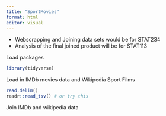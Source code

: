 ```yaml
---
title: "SportMovies"
format: html
editor: visual
---
```


- Webscrapping and Joining data sets would be for STAT234
- Analysis of the final joined product will be for STAT113


Load packages
```r
library(tidyverse)

```


Load in IMDb movies data and Wikipedia Sport Films
```r
read.delim() 
readr::read_tsv() # or try this
```


Join IMDb and wikipedia data
```r

```




